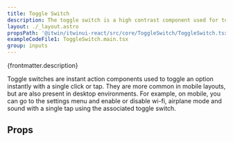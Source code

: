 ```yaml
---
title: Toggle Switch
description: The toggle switch is a high contrast component used for toggling settings that only have two states.
layout: ./_layout.astro
propsPath: '@itwin/itwinui-react/src/core/ToggleSwitch/ToggleSwitch.tsx'
exampleCodeFile1: ToggleSwitch.main.tsx
group: inputs
---
```



<p>{frontmatter.description}</p>

<LiveExample src={frontmatter.exampleCodeFile1} />

Toggle switches are instant action components used to toggle an option instantly with a single click
or tap. They are more common in mobile layouts, but are also present in desktop environments. For example,
on mobile, you can go to the settings menu and enable or disable wi-fi, airplane mode and sound with
a single tap using the associated toggle switch.

## Props

<PropsTable path={frontmatter.propsPath} />
